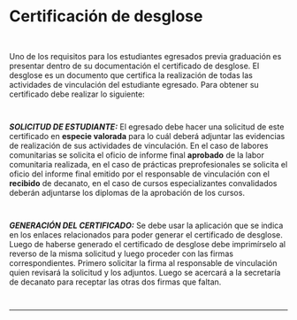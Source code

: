 
# Certificación de desglose

~~~
 
~~~

Uno de los requisitos para los estudiantes egresados previa graduación es presentar dentro de su documentación el certificado de desglose. El desglose es un documento que certifica la realización de todas las actividades de vinculación del estudiante egresado. Para obtener su certificado debe realizar lo siguiente:

~~~
 
~~~

**_SOLICITUD DE ESTUDIANTE:_** El egresado debe hacer una solicitud de este certificado en 
**especie valorada** para lo cuál deberá adjuntar las evidencias de realización de 
sus actividades de vinculación. En el caso de labores comunitarias se solicita 
el oficio de informe final **aprobado** de la labor comunitaria realizada, en el caso de prácticas 
preprofesionales se solicita el oficio del informe final emitido por el responsable de vinculación
con el **recibido** de decanato, en el caso de cursos especializantes convalidados deberán adjuntarse
los diplomas de la aprobación de los cursos.

~~~
 
~~~

**_GENERACIÓN DEL CERTIFICADO:_** Se debe usar la aplicación que se indica en los enlaces relacionados
para poder generar el certificado de desglose. Luego de haberse generado el certificado de desglose
debe imprimírselo al reverso de la misma solicitud y luego proceder con las firmas correspondientes.
Primero solicitar la firma al responsable de vinculación quien revisará la solicitud y los adjuntos.
Luego se acercará a la secretaría de decanato para receptar las otras dos firmas que faltan.

~~~
 
~~~

---
~~~
 
~~~
